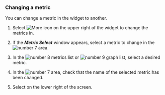 ### Changing a metric

You can change a metric in the widget to another.

1. Select ![More icon](/img/ico-more.svg) on the upper right of the widget to change the metrics in.

2. If the **_Metric Select_** window appears, select a metric to change in the ![number 7](/img/number-07.png) area.

3. In the ![number 8](/img/number-08.png) metrics list or ![number 9](/img/ic-number-09.svg) graph list, select a desired metric.

4. In the ![number 7](/img/number-07.png) area, check that the name of the selected metric has been changed.

5. Select <Cmdname sid="save" className="uitext" /> on the lower right of the screen.
